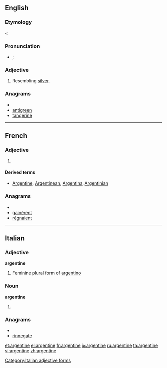 {{also|Argentine}}
==English==

===Etymology===

{{etyl|fro}} {{term|argentin||silvery}} < {{etyl|la}} {{term|argentum||silver}}

===Pronunciation===
* {{a|UK|US}} {{IPA|/ˈɑː(ɹ).dʒənˌtiːn/|/ˈɑː(ɹ).dʒənˌtaɪn/}}; {{SAMPA|/"A:(r\).dZ@n%ti:n/|/"A:(r\).dZ@n%taIn/}}

===Adjective===
{{en-adj}}

# Resembling [[silver]].

===Anagrams===
* {{alphagram|aeeginnrt}}
* [[antigreen#English|antigreen]]
* [[tangerine#English|tangerine]]


----

==French==

===Adjective===
{{fr-adj-form}}

# {{feminine of|argentin}}

====Derived terms====
* [[Argentine]], [[Argentinean]], [[Argentina]], [[Argentinian]]

===Anagrams===
* {{alphagram|aeeginnrt}}
* [[gainèrent#French|gainèrent]]
* [[régnaient#French|régnaient]]


----

==Italian==

===Adjective===
'''argentine''' {{f}}

# Feminine plural form of [[argentino]]

===Noun===
'''argentine''' {{f}}

# {{plural of|[[argentina]]|lang=it}}

===Anagrams===
* {{alphagram|aeeginnrt}}
* [[rinnegate#Italian|rinnegate]]

[[Category:Italian adjective forms]]

[[et:argentine]]
[[el:argentine]]
[[fr:argentine]]
[[io:argentine]]
[[ru:argentine]]
[[ta:argentine]]
[[vi:argentine]]
[[zh:argentine]]